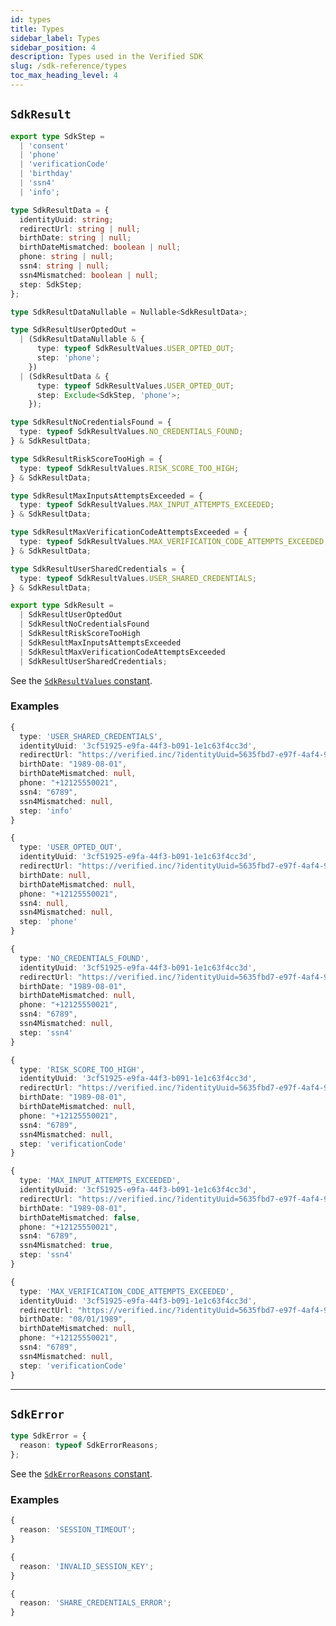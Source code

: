 ```yaml
---
id: types
title: Types
sidebar_label: Types
sidebar_position: 4
description: Types used in the Verified SDK
slug: /sdk-reference/types
toc_max_heading_level: 4
---
```


## `SdkResult`

```typescript title="SdkResult Type"
export type SdkStep =
  | 'consent'
  | 'phone'
  | 'verificationCode'
  | 'birthday'
  | 'ssn4'
  | 'info';

type SdkResultData = {
  identityUuid: string;
  redirectUrl: string | null;
  birthDate: string | null;
  birthDateMismatched: boolean | null;
  phone: string | null;
  ssn4: string | null;
  ssn4Mismatched: boolean | null;
  step: SdkStep;
};

type SdkResultDataNullable = Nullable<SdkResultData>;

type SdkResultUserOptedOut =
  | (SdkResultDataNullable & {
      type: typeof SdkResultValues.USER_OPTED_OUT;
      step: 'phone';
    })
  | (SdkResultData & {
      type: typeof SdkResultValues.USER_OPTED_OUT;
      step: Exclude<SdkStep, 'phone'>;
    });

type SdkResultNoCredentialsFound = {
  type: typeof SdkResultValues.NO_CREDENTIALS_FOUND;
} & SdkResultData;

type SdkResultRiskScoreTooHigh = {
  type: typeof SdkResultValues.RISK_SCORE_TOO_HIGH;
} & SdkResultData;

type SdkResultMaxInputsAttemptsExceeded = {
  type: typeof SdkResultValues.MAX_INPUT_ATTEMPTS_EXCEEDED;
} & SdkResultData;

type SdkResultMaxVerificationCodeAttemptsExceeded = {
  type: typeof SdkResultValues.MAX_VERIFICATION_CODE_ATTEMPTS_EXCEEDED;
} & SdkResultData;

type SdkResultUserSharedCredentials = {
  type: typeof SdkResultValues.USER_SHARED_CREDENTIALS;
} & SdkResultData;

export type SdkResult =
  | SdkResultUserOptedOut
  | SdkResultNoCredentialsFound
  | SdkResultRiskScoreTooHigh
  | SdkResultMaxInputsAttemptsExceeded
  | SdkResultMaxVerificationCodeAttemptsExceeded
  | SdkResultUserSharedCredentials;
```

See the [`SdkResultValues` constant](../sdk-reference/constants#sdkresultvalues).

### Examples

```typescript title="SdkResult Example (User Shared Credentials)"
{
  type: 'USER_SHARED_CREDENTIALS',
  identityUuid: '3cf51925-e9fa-44f3-b091-1e1c63f4cc3d',
  redirectUrl: "https://verified.inc/?identityUuid=5635fbd7-e97f-4af4-9f1f-2769fa17aa88",
  birthDate: "1989-08-01",
  birthDateMismatched: null,
  phone: "+12125550021",
  ssn4: "6789",
  ssn4Mismatched: null,
  step: 'info'
}
```

```typescript title="SdkResult Example (User Opted Out)"
{
  type: 'USER_OPTED_OUT',
  identityUuid: '3cf51925-e9fa-44f3-b091-1e1c63f4cc3d',
  redirectUrl: "https://verified.inc/?identityUuid=5635fbd7-e97f-4af4-9f1f-2769fa17aa88",
  birthDate: null,
  birthDateMismatched: null,
  phone: "+12125550021",
  ssn4: null,
  ssn4Mismatched: null,
  step: 'phone'
}
```

```typescript title="SdkResult Example (No Credentials Found)"
{
  type: 'NO_CREDENTIALS_FOUND',
  identityUuid: '3cf51925-e9fa-44f3-b091-1e1c63f4cc3d',
  redirectUrl: "https://verified.inc/?identityUuid=5635fbd7-e97f-4af4-9f1f-2769fa17aa88",
  birthDate: "1989-08-01",
  birthDateMismatched: null,
  phone: "+12125550021",
  ssn4: "6789",
  ssn4Mismatched: null,
  step: 'ssn4'
}
```

```typescript title="SdkResult Example (Risk Score Too High)"
{
  type: 'RISK_SCORE_TOO_HIGH',
  identityUuid: '3cf51925-e9fa-44f3-b091-1e1c63f4cc3d',
  redirectUrl: "https://verified.inc/?identityUuid=5635fbd7-e97f-4af4-9f1f-2769fa17aa88",
  birthDate: "1989-08-01",
  birthDateMismatched: null,
  phone: "+12125550021",
  ssn4: "6789",
  ssn4Mismatched: null,
  step: 'verificationCode'
}
```

```typescript title="SdkResult Example (Max Inputs Attempts Exceeded)"
{
  type: 'MAX_INPUT_ATTEMPTS_EXCEEDED',
  identityUuid: '3cf51925-e9fa-44f3-b091-1e1c63f4cc3d',
  redirectUrl: "https://verified.inc/?identityUuid=5635fbd7-e97f-4af4-9f1f-2769fa17aa88",
  birthDate: "1989-08-01",
  birthDateMismatched: false,
  phone: "+12125550021",
  ssn4: "6789",
  ssn4Mismatched: true,
  step: 'ssn4'
}
```

```typescript title="SdkResult Example (Max OTP Attempts Exceeded)"
{
  type: 'MAX_VERIFICATION_CODE_ATTEMPTS_EXCEEDED',
  identityUuid: '3cf51925-e9fa-44f3-b091-1e1c63f4cc3d',
  redirectUrl: "https://verified.inc/?identityUuid=5635fbd7-e97f-4af4-9f1f-2769fa17aa88",
  birthDate: "08/01/1989",
  birthDateMismatched: null,
  phone: "+12125550021",
  ssn4: "6789",
  ssn4Mismatched: null,
  step: 'verificationCode'
}
```

---

## `SdkError`

```typescript
type SdkError = {
  reason: typeof SdkErrorReasons;
};
```

See the [`SdkErrorReasons` constant](../sdk-reference/constants#sdkerrorreasons).

### Examples

```typescript title="SdkError Example (Session Timeout)"
{
  reason: 'SESSION_TIMEOUT';
}
```

```typescript title="SdkError Example (Invalid Session Key)"
{
  reason: 'INVALID_SESSION_KEY';
}
```

```typescript title="SdkError Example (Share Credentials Error)"
{
  reason: 'SHARE_CREDENTIALS_ERROR';
}
```
